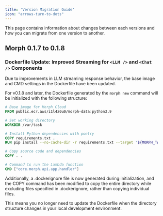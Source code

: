 ```yaml
---
title: 'Version Migration Guide'
icon: "arrows-turn-to-dots"
---
```


This page contains information about changes between each versions and how you can migrate from one version to another.

## Morph 0.1.7 to 0.1.8

### Dockerfile Update: Improved Streaming for `<LLM />` and `<Chat />` Components

Due to improvements in LLM streaming response behavior, the base image and CMD settings in the Dockerfile have been updated.

For v0.1.8 and later, the Dockerfile generated by the `morph new` command will be initialized with the following structure:

```dockerfile
# Base image for Morph Cloud
FROM public.ecr.aws/i1l4z0u0/morph-data:python3.9

# Set working directory
WORKDIR /var/task

# Install Python dependencies with poetry
COPY requirements.txt .
RUN pip install --no-cache-dir -r requirements.txt --target "${MORPH_TASK_ROOT}"

# Copy source code and dependencies
COPY . .

# Command to run the Lambda function
CMD ["core.morph.api.app.handler"]
```

Additionally, a .dockerignore file is now generated during initialization, and the COPY command has been modified to copy the entire directory while excluding files specified in .dockerignore, rather than copying individual files.

This means you no longer need to update the Dockerfile when the directory structure changes in your local development environment.
